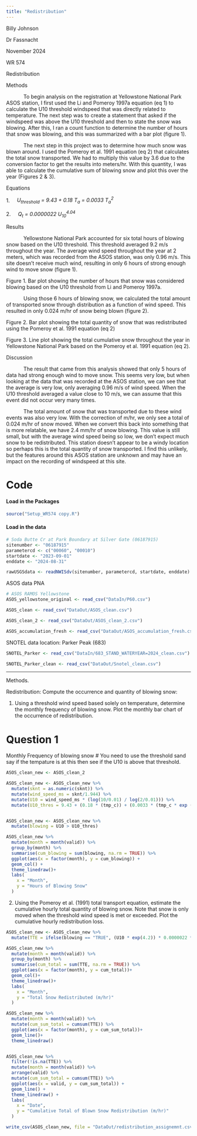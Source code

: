 ```yaml
---
title: "Redistribution"
---
```


Billy Johnson

Dr Fassnacht

November 2024

WR 574

Redistribution

Methods

            To begin analysis on the registration at Yellowstone National Park ASOS station, I first used the Li and Pomeroy 1997a equation (eq 1) to calculate the U10 threshold windspeed that was directly related to temperature. The next step was to create a statement that asked if the windspeed was above the U10 threshold and then to state the snow was blowing. After this, I ran a count function to determine the number of hours that snow was blowing, and this was summarized with a bar plot (figure 1).

            The next step in this project was to determine how much snow was blown around. I used the Pomeroy et al. 1991 equation (eq 2) that calculates the total snow transported. We had to multiply this value by 3.6 due to the conversion factor to get the results into meters/hr. With this quantity, I was able to calculate the cumulative sum of blowing snow and plot this over the year (Figures 2 & 3).

Equations

1.     *U~threshold~ = 9.43 + 0.18 T~a~ = 0.0033 T~a~^2^*

2.     *Q~t~ = 0.0000022 U~10~^4.04^*  

Results

            Yellowstone National Park accounted for six total hours of blowing snow based on the U10 threshold. This threshold averaged 9.2 m/s throughout the year. The average wind speed throughout the year at 2 meters, which was recorded from the ASOS station, was only 0.96 m/s. This site doesn’t receive much wind, resulting in only 6 hours of strong enough wind to move snow (figure 1).

Figure 1. Bar plot showing the number of hours that snow was considered blowing based on the U10 threshold from Li and Pomeroy 1997a.

            Using those 6 hours of blowing snow, we calculated the total amount of transported snow through distribution as a function of wind speed. This resulted in only 0.024 m/hr of snow being blown (figure 2).

Figure 2. Bar plot showing the total quantity of snow that was redistributed using the Pomeroy et al. 1991 equation (eq 2)

Figure 3. Line plot showing the total cumulative snow throughout the year in Yellowstone National Park based on the Pomeroy et al. 1991 equation (eq 2).

Discussion

            The result that came from this analysis showed that only 5 hours of data had strong enough wind to move snow. This seems very low, but when looking at the data that was recorded at the ASOS station, we can see that the average is very low, only averaging 0.96 m/s of wind speed. When the U10 threshold averaged a value close to 10 m/s, we can assume that this event did not occur very many times.

            The total amount of snow that was transported due to these wind events was also very low. With the correction of m/hr, we only see a total of 0.024 m/hr of snow moved. When we convert this back into something that is more relatable, we have 2.4 mm/hr of snow blowing. This value is still small, but with the average wind speed being so low, we don’t expect much snow to be redistributed. This station doesn’t appear to be a windy location so perhaps this is the total quantity of snow transported. I find this unlikely, but the features around this ASOS station are unknown and may have an impact on the recording of windspeed at this site.

# Code

#### Load in the Packages

```r
source("Setup_WR574 copy.R")
```

#### Load in the data

```r
# Soda Butte Cr at Park Boundary at Silver Gate (06187915)
sitenumber <- "06187915"
parametercd <- c("00060", "00010")
startdate <- "2023-09-01"
enddate <- "2024-08-31"

rawUSGSdata <- readNWISdv(sitenumber, parametercd, startdate, enddate)

```

ASOS data PNA

```r
# ASOS RAMOS Yellowstone
ASOS_yellowstone_original <- read_csv("DataIn/P60.csv")

ASOS_clean <- read_csv("DataOut/ASOS_clean.csv")

ASOS_clean_2 <- read_csv("DataOut/ASOS_clean_2.csv")

ASOS_accumulation_fresh <- read_csv("DataOut/ASOS_accumulation_fresh.csv")
```

SNOTEL data location: Parker Peak (683)

```r
SNOTEL_Parker <- read_csv("DataIn/683_STAND_WATERYEAR=2024_clean.csv")

SNOTEL_Parker_clean <- read_csv("DataOut/Snotel_clean.csv")
```

------------------------------------------------------------------------

Methods.

Redistribution: Compute the occurrence and quantity of blowing snow:

1.  Using a threshold wind speed based solely on temperature, determine the monthly frequency of blowing snow. Plot the monthly bar chart of the occurrence of redistribution.

# Question 1

Monthly Frequency of blowing snow \# You need to use the threshold sand say if the tempature is at this then see if the U10 is above that threshold.

```r
ASOS_clean_new <- ASOS_clean_2

ASOS_clean_new <- ASOS_clean_new %>% 
  mutate(sknt = as.numeric(sknt)) %>% 
  mutate(wind_speed_ms = sknt/1.944) %>%
  mutate(U10 = wind_speed_ms * (log(10/0.01) / log(2/0.01))) %>% 
  mutate(U10_thres = 9.43 + (0.18 * (tmp_c)) + (0.0033 * (tmp_c * exp (2))))


ASOS_clean_new <- ASOS_clean_new %>% 
  mutate(blowing = U10 > U10_thres)

ASOS_clean_new %>%
  mutate(month = month(valid)) %>%  
  group_by(month) %>%
  summarise(cum_blowing = sum(blowing, na.rm = TRUE)) %>% 
  ggplot(aes(x = factor(month), y = cum_blowing)) +
  geom_col() +
  theme_linedraw()+
  labs(
    x = "Month",
    y = "Hours of Blowing Snow"
  )

```

2.  Using the Pomeroy et al. (1991) total transport equation, estimate the cumulative hourly total quantity of blowing snow. Note that snow is only moved when the threshold wind speed is met or exceeded. Plot the cumulative hourly redistribution loss.

```r
ASOS_clean_new <- ASOS_clean_new %>% 
  mutate(TTE = ifelse(blowing == "TRUE", (U10 * exp(4.2)) * 0.0000022 * 3.6 , NA)) 

ASOS_clean_new %>% 
  mutate(month = month(valid)) %>% 
  group_by(month) %>% 
  summarise(cum_total = sum(TTE, na.rm = TRUE)) %>% 
  ggplot(aes(x = factor(month), y = cum_total))+
  geom_col()+
  theme_linedraw()+
  labs(
    x = "Month",
    y = "Total Snow Redistributed (m/hr)"
  )

ASOS_clean_new %>% 
  mutate(month = month(valid)) %>% 
  mutate(cum_sum_total = cumsum(TTE)) %>% 
  ggplot(aes(x = factor(month), y = cum_sum_total))+
  geom_line()+
  theme_linedraw()


ASOS_clean_new %>% 
  filter(!is.na(TTE)) %>%
  mutate(month = month(valid)) %>% 
  arrange(valid) %>% 
  mutate(cum_sum_total = cumsum(TTE)) %>%  
  ggplot(aes(x = valid, y = cum_sum_total)) +  
  geom_line() +
  theme_linedraw() +
  labs(
    x = "Date",
    y = "Cumulative Total of Blown Snow Redistribution (m/hr)"
  )


```

```r
write_csv(ASOS_clean_new, file = "DataOut/redistribution_assignemnt.csv")
```
